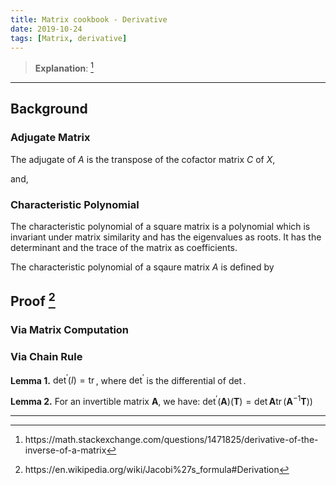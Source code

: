 ---
title: Matrix cookbook - Derivative
date: 2019-10-24
tags: [Matrix, derivative]
---

\begin{equation}
\tag{40}
\partial\left(\mathbf{X}^{-1}\right)=-\mathbf{X}^{-1}(\partial \mathbf{X}) \mathbf{X}^{-1}
\end{equation}

> **Explanation**: [^1]
 
\begin{equation}
\underbrace{(I)^{\prime}}_{=0}=\left(\mathbf{X} \mathbf{X}^{-1}\right)^{\prime}=\mathbf{X}^{\prime} \mathbf{X}^{-1}+\mathbf{X}\left(\mathbf{X}^{-1}\right)^{\prime} \Rightarrow
\end{equation}

\begin{equation}
\mathbf{X}\left(\mathbf{X}^{-1}\right)^{\prime}=-\mathbf{X}^{\prime} \mathbf{X}^{-1} \quad \Rightarrow
\end{equation}

\begin{equation}
\left(\mathbf{X}^{-1}\right)^{\prime}=-\mathbf{X}^{-1} \mathbf{X}^{\prime} \mathbf{X}^{-1}
\end{equation}

[^1]: https://math.stackexchange.com/questions/1471825/derivative-of-the-inverse-of-a-matrix

---

\begin{equation}
\tag{41}
\partial(\operatorname{det}(\mathbf{X}))=\operatorname{Tr}(\operatorname{adj}(\mathbf{X}) \partial \mathbf{X})
\end{equation}

## Background

### Adjugate Matrix

The adjugate of $A$ is the transpose of the cofactor matrix $C$ of $X$,
\begin{equation}
\operatorname{adj}(\mathbf{X})=\mathbf{C}^{\top}
\end{equation}

and,
\begin{equation}
\mathbf{X}^{-1}=\operatorname{det}(\mathbf{X})^{-1} \operatorname{adj}(\mathbf{X}) \quad \Rightarrow
\end{equation}

\begin{equation}
\operatorname{det}(\mathbf{X}) \mathbf{I} = \operatorname{adj}(\mathbf{X}) \mathbf{X}
\end{equation}

### Characteristic Polynomial

<p class=notes>
The characteristic polynomial of a square matrix is a polynomial which is invariant under matrix similarity and has the eigenvalues as roots. It has the determinant and the trace of the matrix as coefficients.
</p>

The characteristic polynomial of a sqaure matrix $A$ is defined by
\begin{equation}
p_{A}(t)=\operatorname{det}(t I-A)
\end{equation}

## Proof [^2]

### Via Matrix Computation

\begin{equation}
\frac{\partial \operatorname{det}(\mathbf{X})}{\partial \mathbf{X}_{i j}}=\sum_{k} \operatorname{adj}^{\mathrm{T}}(\mathbf{X})_{i k} \delta_{j k}=\operatorname{adj}^{\mathrm{T}}(\mathbf{X})_{i j} \quad \Rightarrow
\end{equation}

\begin{equation}
d(\operatorname{det}(\mathbf{X}))=\sum_{i} \sum_{j} \operatorname{adj}^{\mathrm{T}}(\mathbf{X})_{i j} d \mathbf{X}_{i j} \quad \Rightarrow
\end{equation}

\begin{equation}
d(\operatorname{det}(\mathbf{X}))=\operatorname{tr}(\operatorname{adj}(\mathbf{X}) d \mathbf{X})
\end{equation}

### Via Chain Rule

**Lemma 1.** $\operatorname{det}^{\prime}(I)=\operatorname{tr}$, where $\operatorname{det}^{\prime}$ is the differential of $\operatorname{det}$.

**Lemma 2.** For an invertible matrix $\mathbf{A}$, we have: $\operatorname{det}^{\prime}(\mathbf{A})(\mathbf{T})=\operatorname{det} \mathbf{A} \operatorname{tr}(\mathbf{A}^{-1}\mathbf{T}))$

[^2]: https://en.wikipedia.org/wiki/Jacobi%27s_formula#Derivation

---

\begin{equation}
\tag{42}
\partial(\operatorname{det}(\mathbf{X}))=\operatorname{det}(\mathbf{X}) \operatorname{Tr}\left(\mathbf{X}^{-1} \partial \mathbf{X}\right)
\end{equation}
